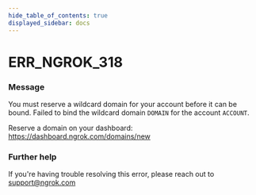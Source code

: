 ```yaml
---
hide_table_of_contents: true
displayed_sidebar: docs
---
```



# ERR_NGROK_318

### Message

You must reserve a wildcard domain for your account before it can be bound.
Failed to bind the wildcard domain `DOMAIN` for the account `ACCOUNT`.

Reserve a domain on your dashboard: https://dashboard.ngrok.com/domains/new

<ErrorDetails error="err_ngrok_318" />

### Further help

If you're having trouble resolving this error, please reach out to [support@ngrok.com](mailto:support@ngrok.com?subject=Help%20with%20ERR_NGROK_318)

